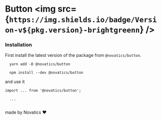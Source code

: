 
<Meta title="Button" component={Button} />

# Button <img src={`https://img.shields.io/badge/Version-v${pkg.version}-brightgreenn`} />

### Installation

First install the latest version of the package from `@novatics/button`.

```shell
  yarn add -D @novatics/button
```

```shell
  npm install --dev @novatics/button
```

and use it

```tsx
import ... from '@novatics/button';

  ...


```

made by Novatics ❤

